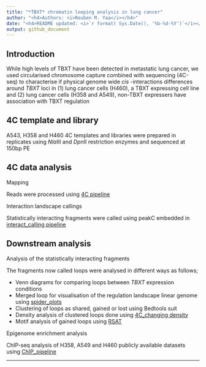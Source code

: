```yaml
---
title: "*TBXT* chromatin looping analysis in lung cancer"
author: "<h4>Authors: <i>Reuben M. Yaa</i></h4>"
date: "<h4>README updated: <i>`r format( Sys.Date(), '%b-%d-%Y')`</i></h4>"
output: github_document
---
```

## Introduction
While high levels of TBXT have been detected in metastatic lung cancer, we used circularised chromosome capture combined with sequencing (4C-seq) to characterise if physical genome wide *cis* -interactions  differences around *TBXT* loci in (1) lung cancer cells (H460), a TBXT expressing cell line and
(2) lung cancer cells (H358 and A549), non-TBXT expressers have association with TBXT regulation


## 4C template and library
A543, H358 and H460 4C templates and libraries were prepared in replicates using *Nla*III and *Dpn*II restriction enzymes and sequenced at 150bp PE

## 4C data analysis
Mapping

Reads were processed using [4C pipeline](https://github.com/mangiruben/TBXT_regulation/blob/main/code/4C_pipeline.pl)

Interaction landscape callings

Statistically interacting fragments were called using peakC embedded in [interact_calling pipeline](https://github.com/mangiruben/TBXT_regulation/blob/main/code/interact_calling.R)

## Downstream analysis
Analysis of the statistically interacting fragments

The fragments now called loops were analysed in different ways as follows;

  - Venn diagrams for comparing loops between *TBXT* expression conditions
  - Merged loop for visualisation of the regulation landscape linear genome using [spider_plots](https://github.com/mangiruben/TBXT_regulation/blob/main/code/spider_plot.R)
  - Clustering of loops as shared, gained or lost using Bedtools suit
  - Density analysis of clustered loops done using [4C_changing density](https://github.com/mangiruben/TBXT_regulation/blob/main/code/4C_density.Rmd)
  - Motif analysis of gained loops using [RSAT](http://rsat.sb-roscoff.fr/) 
    
Epigenome enrichment analysis

ChIP-seq analysis of H358, A549 and H460 publicly available datasets using [ChIP_pipeline](https://github.com/mangiruben/TBXT_regulation/blob/main/code/chip_seq_SE.pl)

<hr>